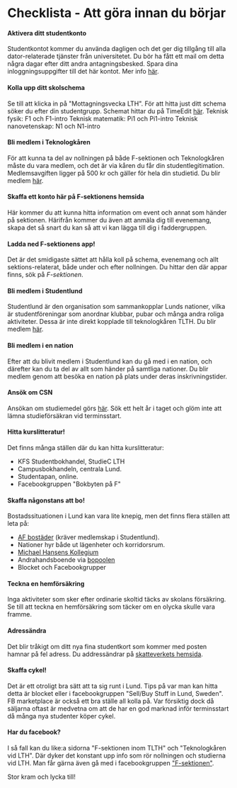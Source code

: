 # Checklista - Att göra innan du börjar

#### Aktivera ditt studentkonto
Studentkontot kommer du använda dagligen och det ger dig tillgång till alla dator-relaterade tjänster från universitetet. Du bör ha fått ett mail om detta några dagar efter ditt andra antagningsbesked. Spara dina inloggningsuppgifter till det här kontot. Mer info [här](https://www.lu.se/studera/livet-som-student/it-tjanster-support-och-driftinfo/studentkonto). 

#### Kolla upp ditt skolschema 
Se till att klicka in på "Mottagningsvecka LTH". För att hitta just ditt schema söker du efter din studentgrupp. Schemat hittar du på TimeEdit [här](https://cloud.timeedit.net/lu/web/lth1/). 
Teknisk fysik: F1 och F1-intro
Teknisk matematik: Pi1 och Pi1-intro
Teknisk nanovetenskap: N1 och N1-intro

#### Bli medlem i Teknologkåren  
För att kunna ta del av nollningen på både F-sektionen och Teknologkåren måste du vara medlem, och det är via kåren du får din studentlegitimation. Medlemsavgiften ligger på 500 kr och gäller för hela din studietid. Du blir medlem [här](https://www.tlth.se/bli-medlem). 

#### Skaffa ett konto här på F-sektionens hemsida 
Här kommer du att kunna hitta information om event och annat som händer på sektionen. Härifrån kommer du även att anmäla dig till evenemang, skapa det så snart du kan så att vi kan lägga till dig i faddergruppen.

#### Ladda ned F-sektionens app! 
Det är det smidigaste sättet att hålla koll på schema, evenemang och allt sektions-relaterat, både under och efter nollningen. Du hittar den där appar finns, sök på *F-sektionen*.

#### Bli medlem i Studentlund 
Studentlund är den organisation som sammankopplar Lunds nationer, vilka är studentföreningar som anordnar klubbar, pubar och många andra roliga aktiviteter. Dessa är inte direkt kopplade till teknologkåren TLTH. Du blir medlem [här](https://www.studentlund.se/).

#### Bli medlem i en nation 
Efter att du blivit medlem i Studentlund kan du gå med i en nation, och därefter kan du ta del av allt som händer på samtliga nationer. Du blir medlem genom att besöka en nation på plats under deras inskrivningstider.

#### Ansök om CSN 
Ansökan om studiemedel görs [här](https://www.csn.se/). Sök ett helt år i taget och glöm inte att lämna studieförsäkran vid terminsstart.

#### Hitta kurslitteratur! 
Det finns många ställen där du kan hitta kurslitteratur:
- KFS Studentbokhandel, StudieC LTH
- Campusbokhandeln, centrala Lund.
- Studentapan, online.
- Facebookgruppen "Bokbyten på F" 

#### Skaffa någonstans att bo! 
Bostadssituationen i Lund kan vara lite knepig, men det finns flera ställen att leta på:
- [AF bostäder](https://www.afbostader.se/att-bo-hos-oss/soka-studentbostad/soker-du-studentbostad/) (kräver medlemskap i Studentlund).
- Nationer hyr både ut lägenheter och korridorsrum.
- [Michael Hansens Kollegium](https://www.mhklund.se/)
- Andrahandsboende via [bopoolen](https://bopoolen.nu/)
- Blocket och Facebookgrupper

#### Teckna en hemförsäkring 
Inga aktiviteter som sker efter ordinarie skoltid täcks av skolans försäkring. Se till att teckna en hemförsäkring som täcker om en olycka skulle vara framme.

#### Adressändra
Det blir tråkigt om ditt nya fina studentkort som kommer med posten hamnar på fel adress. Du addressändrar på [skatteverkets hemsida](https://skatteverket.se/privat/folkbokforing/flyttanmalan.4.76a43be412206334b89800018531.html).

#### Skaffa cykel! 
Det är ett otroligt bra sätt att ta sig runt i Lund. Tips på var man kan hitta detta är blocket eller i facebookgruppen "Sell/Buy Stuff in Lund, Sweden". FB marketplace är också ett bra ställe all kolla på. Var försiktig dock då säljarna oftast är medvetna om att de har en god marknad inför terminsstart då många nya studenter köper cykel. 

#### Har du facebook? 
I så fall kan du like:a sidorna "F-sektionen inom TLTH" och "Teknologkåren vid LTH". Där dyker det konstant upp info som rör nollningen och studierna vid LTH. Man får gärna även gå med i facebookgruppen ["F-sektionen"](https://www.facebook.com/groups/321244590962).

Stor kram och lycka till!